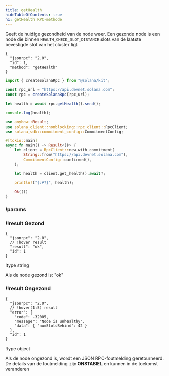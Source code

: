 ```yaml
---
title: getHealth
hideTableOfContents: true
h1: getHealth RPC-methode
---
```


Geeft de huidige gezondheid van de node weer. Een gezonde node is een node die
binnen `HEALTH_CHECK_SLOT_DISTANCE` slots van de laatste bevestigde slot van het
cluster ligt.

<APIMethod>

```jsonc !!request curl
{
  "jsonrpc": "2.0",
  "id": 1,
  "method": "getHealth"
}
```

```ts !!request title="Kit"
import { createSolanaRpc } from "@solana/kit";

const rpc_url = "https://api.devnet.solana.com";
const rpc = createSolanaRpc(rpc_url);

let health = await rpc.getHealth().send();

console.log(health);
```

```rs !!request title="Rust"
use anyhow::Result;
use solana_client::nonblocking::rpc_client::RpcClient;
use solana_sdk::commitment_config::CommitmentConfig;

#[tokio::main]
async fn main() -> Result<()> {
    let client = RpcClient::new_with_commitment(
        String::from("https://api.devnet.solana.com"),
        CommitmentConfig::confirmed(),
    );

    let health = client.get_health().await?;

    println!("{:#?}", health);

    Ok(())
}
```

### !params

### !!result Gezond

```jsonc !response
{
  "jsonrpc": "2.0",
  // !hover result
  "result": "ok",
  "id": 1
}
```

!type string

Als de node gezond is: "ok"

### !!result Ongezond

```jsonc !response
{
  "jsonrpc": "2.0",
  // !hover(1:5) result
  "error": {
    "code": -32005,
    "message": "Node is unhealthy",
    "data": { "numSlotsBehind": 42 }
  },
  "id": 1
}
```

!type object

Als de node ongezond is, wordt een JSON RPC-foutmelding geretourneerd. De
details van de foutmelding zijn **ONSTABIEL** en kunnen in de toekomst
veranderen

</APIMethod>
